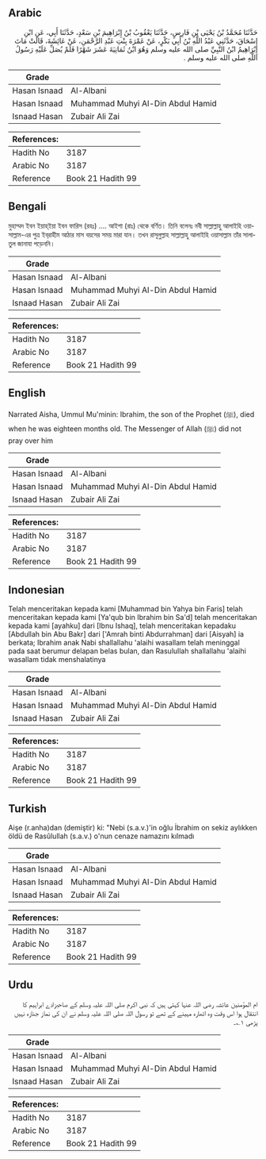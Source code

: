 ## Arabic


<div dir="rtl" lang="ar" style={{fontSize:'larger',backgroundColor:'#f8f9fa',padding:20}}>
حَدَّثَنَا مُحَمَّدُ بْنُ يَحْيَى بْنِ فَارِسٍ، حَدَّثَنَا يَعْقُوبُ بْنُ إِبْرَاهِيمَ بْنِ سَعْدٍ، حَدَّثَنَا أَبِي، عَنِ ابْنِ إِسْحَاقَ، حَدَّثَنِي عَبْدُ اللَّهِ بْنُ أَبِي بَكْرٍ، عَنْ عَمْرَةَ بِنْتِ عَبْدِ الرَّحْمَنِ، عَنْ عَائِشَةَ، قَالَتْ مَاتَ إِبْرَاهِيمُ ابْنُ النَّبِيِّ صلى الله عليه وسلم وَهُوَ ابْنُ ثَمَانِيَةَ عَشَرَ شَهْرًا فَلَمْ يُصَلِّ عَلَيْهِ رَسُولُ اللَّهِ صلى الله عليه وسلم ‏.‏
</div>
<div style={{backgroundColor:'#f8f9fa',padding:20, marginBottom: 10}}><table> <thead> <tr> <th>Grade</th> <th></th> </tr> </thead> <tbody> <tr><td>Hasan Isnaad</td><td>Al-Albani</td></tr><tr><td>Hasan Isnaad</td><td>Muhammad Muhyi Al-Din Abdul Hamid</td></tr><tr><td>Isnaad Hasan</td><td>Zubair Ali Zai</td></tr></tbody></table><table> <thead> <tr> <th>References:</th> <th></th> </tr> </thead> <tbody><tr><td>Hadith No</td><td>3187</td></tr><tr><td>Arabic No</td><td>3187</td></tr><tr><td>Reference</td><td>Book 21 Hadith 99</td></tr></tbody></table></div>

## Bengali


<div dir="ltr" lang="bn" style={{fontSize:'larger',backgroundColor:'#f8f9fa',padding:20}}>
মুহাম্মদ ইবন ইয়াহ্‌ইয়া ইবন ফারিস (রহঃ) .... আইশা (রাঃ) থেকে বর্ণিত। তিনি বলেনঃ নবী সাল্লাল্লাহু আলাইহি ওয়াসাল্লাম-এর পুত্র ইব্‌রাহীম আঠার মাস বয়সের সময় মারা যান। তখন রাসূলুল্লাহ সাল্লাল্লাহু আলাইহি ওয়াসাল্লাম তাঁর সালাতুল জানাযা পড়েননি।
</div>
<div style={{backgroundColor:'#f8f9fa',padding:20, marginBottom: 10}}><table> <thead> <tr> <th>Grade</th> <th></th> </tr> </thead> <tbody> <tr><td>Hasan Isnaad</td><td>Al-Albani</td></tr><tr><td>Hasan Isnaad</td><td>Muhammad Muhyi Al-Din Abdul Hamid</td></tr><tr><td>Isnaad Hasan</td><td>Zubair Ali Zai</td></tr></tbody></table><table> <thead> <tr> <th>References:</th> <th></th> </tr> </thead> <tbody><tr><td>Hadith No</td><td>3187</td></tr><tr><td>Arabic No</td><td>3187</td></tr><tr><td>Reference</td><td>Book 21 Hadith 99</td></tr></tbody></table></div>

## English


<div dir="ltr" lang="en" style={{fontSize:'larger',backgroundColor:'#f8f9fa',padding:20}}>
Narrated Aisha, Ummul Mu'minin: Ibrahim, the son of the Prophet (ﷺ), died when he was eighteen months old. The Messenger of Allah (ﷺ) did not pray over him
</div>
<div style={{backgroundColor:'#f8f9fa',padding:20, marginBottom: 10}}><table> <thead> <tr> <th>Grade</th> <th></th> </tr> </thead> <tbody> <tr><td>Hasan Isnaad</td><td>Al-Albani</td></tr><tr><td>Hasan Isnaad</td><td>Muhammad Muhyi Al-Din Abdul Hamid</td></tr><tr><td>Isnaad Hasan</td><td>Zubair Ali Zai</td></tr></tbody></table><table> <thead> <tr> <th>References:</th> <th></th> </tr> </thead> <tbody><tr><td>Hadith No</td><td>3187</td></tr><tr><td>Arabic No</td><td>3187</td></tr><tr><td>Reference</td><td>Book 21 Hadith 99</td></tr></tbody></table></div>

## Indonesian


<div dir="ltr" lang="id" style={{fontSize:'larger',backgroundColor:'#f8f9fa',padding:20}}>
Telah menceritakan kepada kami [Muhammad bin Yahya bin Faris] telah menceritakan kepada kami [Ya'qub bin Ibrahim bin Sa'd] telah menceritakan kepada kami [ayahku] dari [Ibnu Ishaq], telah menceritakan kepadaku [Abdullah bin Abu Bakr] dari ['Amrah binti Abdurrahman] dari [Aisyah] ia berkata; Ibrahim anak Nabi shallallahu 'alaihi wasallam telah meninggal pada saat berumur delapan belas bulan, dan Rasulullah shallallahu 'alaihi wasallam tidak menshalatinya
</div>
<div style={{backgroundColor:'#f8f9fa',padding:20, marginBottom: 10}}><table> <thead> <tr> <th>Grade</th> <th></th> </tr> </thead> <tbody> <tr><td>Hasan Isnaad</td><td>Al-Albani</td></tr><tr><td>Hasan Isnaad</td><td>Muhammad Muhyi Al-Din Abdul Hamid</td></tr><tr><td>Isnaad Hasan</td><td>Zubair Ali Zai</td></tr></tbody></table><table> <thead> <tr> <th>References:</th> <th></th> </tr> </thead> <tbody><tr><td>Hadith No</td><td>3187</td></tr><tr><td>Arabic No</td><td>3187</td></tr><tr><td>Reference</td><td>Book 21 Hadith 99</td></tr></tbody></table></div>

## Turkish


<div dir="ltr" lang="tr" style={{fontSize:'larger',backgroundColor:'#f8f9fa',padding:20}}>
Aişe (r.anha)dan (demiştir) ki: "Nebi (s.a.v.)'in oğlu İbrahim on sekiz aylıkken öldü de Rasûlullah (s.a.v.) o'nun cenaze namazını kılmadı
</div>
<div style={{backgroundColor:'#f8f9fa',padding:20, marginBottom: 10}}><table> <thead> <tr> <th>Grade</th> <th></th> </tr> </thead> <tbody> <tr><td>Hasan Isnaad</td><td>Al-Albani</td></tr><tr><td>Hasan Isnaad</td><td>Muhammad Muhyi Al-Din Abdul Hamid</td></tr><tr><td>Isnaad Hasan</td><td>Zubair Ali Zai</td></tr></tbody></table><table> <thead> <tr> <th>References:</th> <th></th> </tr> </thead> <tbody><tr><td>Hadith No</td><td>3187</td></tr><tr><td>Arabic No</td><td>3187</td></tr><tr><td>Reference</td><td>Book 21 Hadith 99</td></tr></tbody></table></div>

## Urdu


<div dir="rtl" lang="ur" style={{fontSize:'larger',backgroundColor:'#f8f9fa',padding:20}}>
ام المؤمنین عائشہ رضی اللہ عنہا کہتی ہیں کہ نبی اکرم صلی اللہ علیہ وسلم کے صاحبزادے ابراہیم کا انتقال ہوا اس وقت وہ اٹھارہ مہینے کے تھے تو رسول اللہ صلی اللہ علیہ وسلم نے ان کی نماز جنازہ نہیں پڑھی ۱؎۔
</div>
<div style={{backgroundColor:'#f8f9fa',padding:20, marginBottom: 10}}><table> <thead> <tr> <th>Grade</th> <th></th> </tr> </thead> <tbody> <tr><td>Hasan Isnaad</td><td>Al-Albani</td></tr><tr><td>Hasan Isnaad</td><td>Muhammad Muhyi Al-Din Abdul Hamid</td></tr><tr><td>Isnaad Hasan</td><td>Zubair Ali Zai</td></tr></tbody></table><table> <thead> <tr> <th>References:</th> <th></th> </tr> </thead> <tbody><tr><td>Hadith No</td><td>3187</td></tr><tr><td>Arabic No</td><td>3187</td></tr><tr><td>Reference</td><td>Book 21 Hadith 99</td></tr></tbody></table></div>